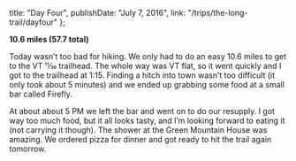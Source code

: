
  title: "Day Four",
  publishDate: "July 7, 2016",
  link: "/trips/the-long-trail/dayfour"
};


**10.6 miles (57.7 total)**

Today wasn’t too bad for hiking. We only had to do an easy 10.6 miles to get to the VT 11⁄30 trailhead. The whole way was VT flat, so it went quickly and I got to the trailhead at 1:15. Finding a hitch into town wasn’t too difficult (it only took about 5 minutes) and we ended up grabbing some food at a small bar called Firefly.

At about about 5 PM we left the bar and went on to do our resupply. I got way too much food, but it all looks tasty, and I’m looking forward to eating it (not carrying it though). The shower at the Green Mountain House was amazing. We ordered pizza for dinner and got ready to hit the trail again tomorrow.
